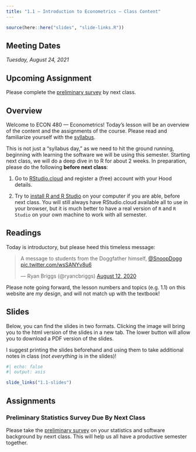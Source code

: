 ```yaml
---
title: "1.1 — Introduction to Econometrics — Class Content"
---
```


```r
source(here::here("slides", "slide-links.R"))
```

::: {.callout-note appearance=minimal}
# Meeting Dates
*Tuesday, August 24, 2021*
:::

::: .{callout-warning}
# Upcoming Assignment

Please complete the [preliminary survey](/assignment/00-preliminary-survey) by next class.
:::

## <i class="fas fa-info-circle fa-lg"></i> Overview

Welcome to ECON 480 — Econometrics! Today's lesson will be an overview of the content and the assignments of the course. Please read and familiarize yourself with the [syllabus](/syllabus). 

This is not just a “syllabus day,” as we need to hit the ground running, beginning with learning the software we will be using this semester. Starting next class, we will do a deep dive in to R for about 2 weeks. In preparation, please do the following **before next class**:

1. Go to [RStudio.cloud](https://rstudio.cloud) and register a (free) account with your Hood details.

2. Try to [install R and R Studio](https://metricsf22.classes.ryansafner.com/reference/#installing-r-and-r-studio) on your computer if you are able, before next class. You will still always have RStudio.cloud available all to use in your browser, but it is much better to have a real version of `R` and `R Studio` on your own machine to work with all semester.

## <i class="fas fa-book-reader fa-lg"></i> Readings

Today is introductory, but please heed this timeless message:

<blockquote class="twitter-tweet"><p lang="en" dir="ltr">A message to students from the Doggfather himself, <a href="https://twitter.com/SnoopDogg?ref_src=twsrc%5Etfw">@SnoopDogg</a> <a href="https://t.co/wsSANYv8u6">pic.twitter.com/wsSANYv8u6</a></p>&mdash; Ryan Briggs (@ryancbriggs) <a href="https://twitter.com/ryancbriggs/status/1293543531496308736?ref_src=twsrc%5Etfw">August 12, 2020</a></blockquote> <script async src="https://platform.twitter.com/widgets.js" charset="utf-8"></script>

Please note going forward, the lesson numbers and topics (e.g. 1.1) on this website are *my* design, and will not match up with the textbook!

## <i class="fas fa-chalkboard-teacher"></i> Slides

Below, you can find the slides in two formats. Clicking the image will bring you to the html version of the slides in a new tab. The lower button will allow you to download a PDF version of the slides. 

I suggest printing the slides beforehand and using them to take additional notes in class (*not everything* is in the slides)!

```r
#| echo: false
#| output: asis

slide_links("1.1-slides")
```
## <i class="fas fa-laptop-code"></i> Assignments

### Preliminary Statistics Survey Due By Next Class

Please take the [preliminary survey](/assignment/00-preliminary-survey) on your statistics and software background by nexrt class. This will help us all have a productive semester together.
